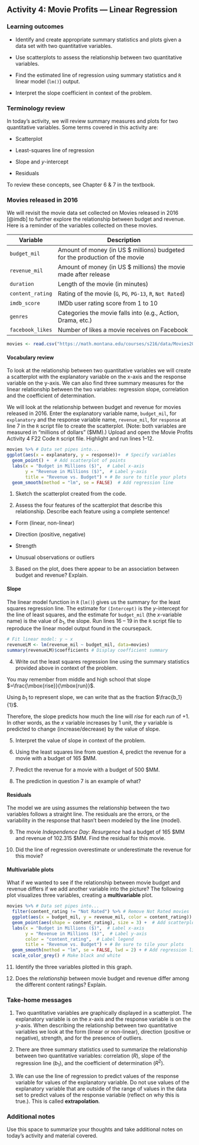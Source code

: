 ## Activity 4:  Movie Profits --- Linear Regression

\setstretch{1}

### Learning outcomes

* Identify and create appropriate summary statistics and plots
  given a data set with two quantitative variables.
  
* Use scatterplots to assess the relationship between two quantitative variables.

* Find the estimated line of regression using summary statistics and `R` linear model (`lm()`) output.

* Interpret the slope coefficient in context of the problem.

### Terminology review

In today's activity, we will review summary measures and plots for two quantitative variables.  Some terms covered in this activity are:

* Scatterplot

* Least-squares line of regression

* Slope and $y$-intercept

* Residuals

To review these concepts, see Chapter 6 & 7 in the textbook.  

### Movies released in 2016

We will revisit the movie data set collected on Movies released in 2016 [@imdb] to further explore the relationship between budget and revenue. Here is a reminder of the variables collected on these movies.

| **Variable** 	| **Description** |
|----	|-------------	|
| `budget_mil` | Amount of money (in US $ millions) budgeted for the production of the movie |
| `revenue_mil` | Amount of money (in US $ millions) the movie made after release|
| `duration` | Length of the movie (in minutes)|
| `content_rating` | Rating of the movie (`G`, `PG`, `PG-13`, `R`, `Not Rated`)|
| `imdb_score` | IMDb user rating score from 1 to 10 |
| `genres` | Categories the movie falls into (e.g., Action, Drama, etc.) |
| `facebook_likes` | Number of likes a movie receives on Facebook |

```{r, echo=TRUE}
movies <- read.csv("https://math.montana.edu/courses/s216/data/Movies2016.csv") # Reads in data set 
```


#### Vocabulary review {-}

To look at the relationship between two quantitative variables we will create a scatterplot with the explanatory variable on the x-axis and the response variable on the y-axis.  We can also find three summary measures for the linear relationship between the two variables: regression slope, correlation and the coefficient of determination. 

We will look at the relationship between budget and revenue for movies released in 2016. Enter the explanatory variable name, `budget_mil`, for `explanatory` and the response variable name, `revenue_mil`, for `response` at line 7 in the `R` script file to create the scatterplot. (Note: both variables are measured in "millions of dollars" ($MM).)  Upload and open the Movie Profits Activity 4 F22 Code `R` script file. Highlight and run lines 1--12.

```{r echo=TRUE, fig.height=5,fig.width=12, message = FALSE, eval=FALSE}
movies %>% # Data set pipes into...
ggplot(aes(x = explanatory, y = response))+  # Specify variables
  geom_point() +  # Add scatterplot of points
  labs(x = "Budget in Millions ($)",  # Label x-axis
       y = "Revenue in Millions ($)",  # Label y-axis
       title = "Revenue vs. Budget") + # Be sure to title your plots
  geom_smooth(method = "lm", se = FALSE)  # Add regression line
```

1. Sketch the scatterplot created from the code.

\vspace{2in}

2. Assess the four features of the scatterplot that describe this relationship. Describe each feature using a complete sentence!

* Form (linear, non-linear)

\vspace{.2in}

* Direction (positive, negative)

\vspace{.2in}

* Strength

\vspace{.2in}

* Unusual observations or outliers

\vspace{.2in}


3. Based on the plot, does there appear to be an association between budget and revenue? Explain.

\vspace{1in}

#### Slope {-}

The linear model function in `R` (`lm()`) gives us the summary for the least squares regression line.  The estimate for `(Intercept)` is the $y$-intercept for the line of least squares, and the estimate for `budget_mil` (the $x$-variable name) is the value of $b_1$, the slope.  Run lines 16 -- 19 in the `R` script file to reproduce the linear model output found in the coursepack.

```{r, echo=TRUE, collapse = FALSE}
# Fit linear model: y ~ x
revenueLM <- lm(revenue_mil ~ budget_mil, data=movies)
summary(revenueLM)$coefficients # Display coefficient summary
```

4.  Write out the least squares regression line using the summary statistics provided above in context of the problem.
\vspace{0.8in}

You may remember from middle and high school that slope $=\frac{\mbox{rise}}{\mbox{run}}$.  

Using $b_1$ to represent slope, we can write that as the fraction $\frac{b_1}{1}$. 

Therefore, the slope predicts how much the line will *rise* for each *run* of +1. In other words, as the $x$ variable increases by 1 unit, the $y$ variable is predicted to change (increase/decrease) by the value of slope.


5. Interpret the value of slope in context of the problem.

\vspace{.8in}

6. Using the least squares line from question 4, predict the revenue for a movie with a budget of 165 $MM.

\vspace{.6in}

7.  Predict the revenue for a movie with a budget of 500 $MM.  

\vspace{0.8in}

8. The prediction in question 7 is an example of what?

\vspace{0.3in}

#### Residuals {-}

The model we are using assumes the relationship between the two variables follows a straight line. The residuals are the errors, or the variability in the response that hasn't been modeled by the line (model).

\begin{center}
Data = Model + Residual

$\implies$ Residual = Data $-$ Model

$e_i=y_i-\hat{y}_i$
\end{center}

9.  The movie *Independence Day: Resurgence* had a budget of 165 \$MM and revenue of 102.315 \$MM.  Find the residual for this movie.

\vspace{.8in}

10.  Did the line of regression overestimate or underestimate the revenue for this movie? 

\vspace{.2in}

#### Multivariable plots {-}
What if we wanted to see if the relationship between movie budget and revenue differs if we add another variable into the picture?  The following plot visualizes three variables, creating a **multivariable** plot. 

```{r, echo=TRUE, message = FALSE}
movies %>% # Data set pipes into...
  filter(content_rating != "Not Rated") %>% # Remove Not Rated movies
  ggplot(aes(x = budget_mil, y = revenue_mil, color = content_rating)) +  # Specify variables
  geom_point(aes(shape = content_rating), size = 3) +  # Add scatterplot of points
  labs(x = "Budget in Millions ($)",  # Label x-axis
       y = "Revenue in Millions ($)",  # Label y-axis
       color = "content_rating",  # Label legend
       title = "Revenue vs. Budget") + # Be sure to tile your plots
  geom_smooth(method = "lm", se = FALSE, lwd = 2) + # Add regression lines
  scale_color_grey() # Make black and white
```

11. Identify the three variables plotted in this graph.

\vspace{0.5in}

12. Does the *relationship* between movie budget and revenue differ among the different content ratings?  Explain.

\vspace{0.8in}
\newpage

### Take-home messages

1.	Two quantitative variables are graphically displayed in a scatterplot.  The explanatory variable is on the $x$-axis and the response variable is on the $y$-axis.  When describing the relationship between two quantitative variables we look at the form (linear or non-linear), direction (positive or negative), strength, and for the presence of outliers. 

2.  There are three summary statistics used to summarize the relationship between two quantitative variables: correlation ($R$), slope of the regression line ($b_1$), and the coefficient of determination ($R^2$).  

3.  We can use the line of regression to predict values of the response variable for values of the explanatory variable. Do not use values of the explanatory variable that are outside of the range of values in the data set to predict values of the response variable (reflect on why this is true.).  This is called **extrapolation**. 

### Additional notes

Use this space to summarize your thoughts and take additional notes on today's activity and material covered.

\newpage
